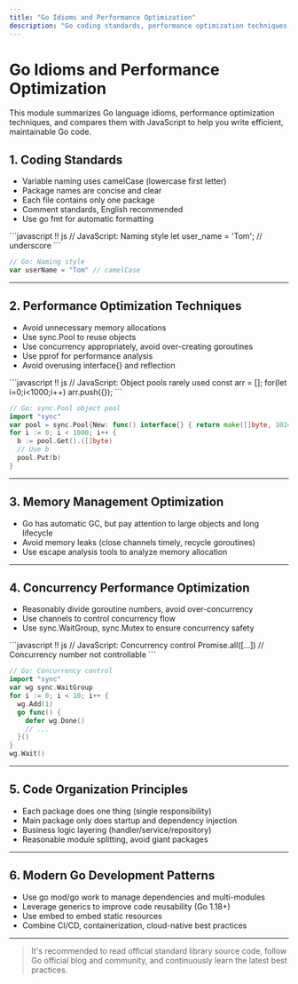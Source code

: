 ```yaml
---
title: "Go Idioms and Performance Optimization"
description: "Go coding standards, performance optimization techniques, JS comparison and best practices."
---
```


# Go Idioms and Performance Optimization

This module summarizes Go language idioms, performance optimization techniques, and compares them with JavaScript to help you write efficient, maintainable Go code.

## 1. Coding Standards

- Variable naming uses camelCase (lowercase first letter)
- Package names are concise and clear
- Each file contains only one package
- Comment standards, English recommended
- Use go fmt for automatic formatting

<UniversalEditor title="Naming and Formatting Comparison" compare={true}>
```javascript !! js
// JavaScript: Naming style
let user_name = 'Tom'; // underscore
```

```go !! go
// Go: Naming style
var userName = "Tom" // camelCase
```
</UniversalEditor>

---

## 2. Performance Optimization Techniques

- Avoid unnecessary memory allocations
- Use sync.Pool to reuse objects
- Use concurrency appropriately, avoid over-creating goroutines
- Use pprof for performance analysis
- Avoid overusing interface{} and reflection

<UniversalEditor title="Object Reuse Comparison" compare={true}>
```javascript !! js
// JavaScript: Object pools rarely used
const arr = [];
for(let i=0;i<1000;i++) arr.push({});
```

```go !! go
// Go: sync.Pool object pool
import "sync"
var pool = sync.Pool{New: func() interface{} { return make([]byte, 1024) }}
for i := 0; i < 1000; i++ {
  b := pool.Get().([]byte)
  // Use b
  pool.Put(b)
}
```
</UniversalEditor>

---

## 3. Memory Management Optimization

- Go has automatic GC, but pay attention to large objects and long lifecycle
- Avoid memory leaks (close channels timely, recycle goroutines)
- Use escape analysis tools to analyze memory allocation

---

## 4. Concurrency Performance Optimization

- Reasonably divide goroutine numbers, avoid over-concurrency
- Use channels to control concurrency flow
- Use sync.WaitGroup, sync.Mutex to ensure concurrency safety

<UniversalEditor title="Concurrency Control Comparison" compare={true}>
```javascript !! js
// JavaScript: Concurrency control
Promise.all([...]) // Concurrency number not controllable
```

```go !! go
// Go: Concurrency control
import "sync"
var wg sync.WaitGroup
for i := 0; i < 10; i++ {
  wg.Add(1)
  go func() {
    defer wg.Done()
    // ...
  }()
}
wg.Wait()
```
</UniversalEditor>

---

## 5. Code Organization Principles

- Each package does one thing (single responsibility)
- Main package only does startup and dependency injection
- Business logic layering (handler/service/repository)
- Reasonable module splitting, avoid giant packages

---

## 6. Modern Go Development Patterns

- Use go mod/go work to manage dependencies and multi-modules
- Leverage generics to improve code reusability (Go 1.18+)
- Use embed to embed static resources
- Combine CI/CD, containerization, cloud-native best practices

---

> It's recommended to read official standard library source code, follow Go official blog and community, and continuously learn the latest best practices. 
